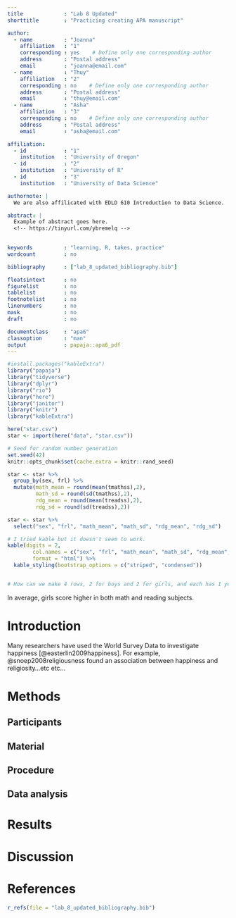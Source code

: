 ```yaml
---
title             : "Lab 8 Updated"
shorttitle        : "Practicing creating APA manuscript"

author: 
  - name          : "Joanna"
    affiliation   : "1"
    corresponding : yes    # Define only one corresponding author
    address       : "Postal address"
    email         : "joanna@email.com"
  - name          : "Thuy"
    affiliation   : "2"
    corresponding : no    # Define only one corresponding author
    address       : "Postal address"
    email         : "thuy@email.com"
  - name          : "Asha"
    affiliation   : "3"
    corresponding : no    # Define only one corresponding author
    address       : "Postal address"
    email         : "asha@email.com"

affiliation:
  - id            : "1"
    institution   : "University of Oregon"
  - id            : "2"
    institution   : "University of R"
  - id            : "3"
    institution   : "University of Data Science"

authornote: |
  We are also affilicated with EDLD 610 Introduction to Data Science.

abstract: |
  Example of abstract goes here. 
  <!-- https://tinyurl.com/ybremelq -->

  
keywords          : "learning, R, takes, practice"
wordcount         : no

bibliography      : ["lab_8_updated_bibliography.bib"]

floatsintext      : no
figurelist        : no
tablelist         : no
footnotelist      : no
linenumbers       : no
mask              : no
draft             : no

documentclass     : "apa6"
classoption       : "man"
output            : papaja::apa6_pdf
---
```


```r
#install.packages("kableExtra")
library("papaja")
library("tidyverse")
library("dplyr")
library("rio")
library("here")
library("janitor")
library("knitr")
library("kableExtra")
```

```r
here("star.csv")
star <- import(here("data", "star.csv"))
```


```r
# Seed for random number generation
set.seed(42)
knitr::opts_chunk$set(cache.extra = knitr::rand_seed)

```


```r

star <- star %>%
  group_by(sex, frl) %>% 
  mutate(math_mean = round(mean(tmathss),2),
         math_sd = round(sd(tmathss),2),
         rdg_mean = round(mean(treadss),2),
         rdg_sd = round(sd(treadss),2))

star <- star %>% 
  select("sex", "frl", "math_mean", "math_sd", "rdg_mean", "rdg_sd")

# I tried kable but it doesn't seem to work. 
kable(digits = 2,
        col.names = c("sex", "frl", "math_mean", "math_sd", "rdg_mean", "rdg_sd"),
        format = "html") %>% 
  kable_styling(bootstrap_options = c("striped", "condensed"))


# How can we make 4 rows, 2 for boys and 2 for girls, and each has 1 yes and 1 no for frl?
```

In average, girls score higher in both math and reading subjects. 


# Introduction 
 
Many researchers have used the World Survey Data to investigate happiness [@easterlin2009happiness]. For example, @snoep2008religiousness found an association between happiness and religiosity...etc etc... 

# Methods

## Participants

## Material

## Procedure

## Data analysis

# Results

# Discussion


\newpage

# References
```r
r_refs(file = "lab_8_updated_bibliography.bib")
```

\begingroup
\setlength{\parindent}{-0.5in}
\setlength{\leftskip}{0.5in}

<div id = "refs"></div>
\endgroup
